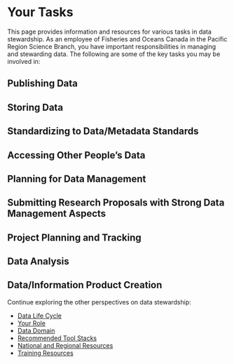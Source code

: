 # Your Tasks

This page provides information and resources for various tasks in data stewardship. As an employee of Fisheries and Oceans Canada in the Pacific Region Science Branch, you have important responsibilities in managing and stewarding data. The following are some of the key tasks you may be involved in:

## Publishing Data

## Storing Data

## Standardizing to Data/Metadata Standards

## Accessing Other People's Data

## Planning for Data Management

## Submitting Research Proposals with Strong Data Management Aspects

## Project Planning and Tracking

## Data Analysis

## Data/Information Product Creation

Continue exploring the other perspectives on data stewardship:

- [Data Life Cycle](data-life-cycle.qmd)
- [Your Role](your-role.qmd)
- [Data Domain](data-domain.qmd)
- [Recommended Tool Stacks](recommended-tool-stacks.qmd)
- [National and Regional Resources](national-and-regional-resources.qmd)
- [Training Resources](training-resources.qmd)